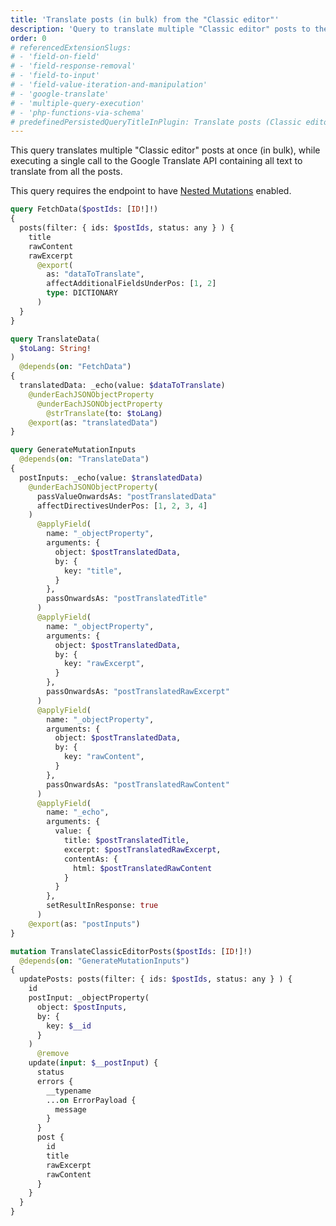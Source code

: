 ```yaml
---
title: 'Translate posts (in bulk) from the "Classic editor"'
description: 'Query to translate multiple "Classic editor" posts to the desired language, executing a single call to the Google Translate API'
order: 0
# referencedExtensionSlugs:
# - 'field-on-field'
# - 'field-response-removal'
# - 'field-to-input'
# - 'field-value-iteration-and-manipulation'
# - 'google-translate'
# - 'multiple-query-execution'
# - 'php-functions-via-schema'
# predefinedPersistedQueryTitleInPlugin: Translate posts (Classic editor)
---
```


This query translates multiple "Classic editor" posts at once (in bulk), while executing a single call to the Google Translate API containing all text to translate from all the posts.

<Banner type='important'>

This query requires the endpoint to have [Nested Mutations](/guides/schema/using-nested-mutations) enabled.

</Banner>

```graphql
query FetchData($postIds: [ID!]!)
{
  posts(filter: { ids: $postIds, status: any } ) {
    title
    rawContent
    rawExcerpt
      @export(
        as: "dataToTranslate",
        affectAdditionalFieldsUnderPos: [1, 2]
        type: DICTIONARY
      )
  }
}

query TranslateData(
  $toLang: String!
)
  @depends(on: "FetchData")
{  
  translatedData: _echo(value: $dataToTranslate)
    @underEachJSONObjectProperty
      @underEachJSONObjectProperty
        @strTranslate(to: $toLang)
    @export(as: "translatedData")
}

query GenerateMutationInputs
  @depends(on: "TranslateData")
{  
  postInputs: _echo(value: $translatedData)
    @underEachJSONObjectProperty(
      passValueOnwardsAs: "postTranslatedData"
      affectDirectivesUnderPos: [1, 2, 3, 4]
    )
      @applyField(
        name: "_objectProperty",
        arguments: {
          object: $postTranslatedData,
          by: {
            key: "title",
          }
        },
        passOnwardsAs: "postTranslatedTitle"
      )
      @applyField(
        name: "_objectProperty",
        arguments: {
          object: $postTranslatedData,
          by: {
            key: "rawExcerpt",
          }
        },
        passOnwardsAs: "postTranslatedRawExcerpt"
      )
      @applyField(
        name: "_objectProperty",
        arguments: {
          object: $postTranslatedData,
          by: {
            key: "rawContent",
          }
        },
        passOnwardsAs: "postTranslatedRawContent"
      )
      @applyField(
        name: "_echo",
        arguments: {
          value: {
            title: $postTranslatedTitle,
            excerpt: $postTranslatedRawExcerpt,
            contentAs: {
              html: $postTranslatedRawContent
            }
          }
        },
        setResultInResponse: true
      )
    @export(as: "postInputs")
}

mutation TranslateClassicEditorPosts($postIds: [ID!]!)
  @depends(on: "GenerateMutationInputs")
{
  updatePosts: posts(filter: { ids: $postIds, status: any } ) {
    id
    postInput: _objectProperty(
      object: $postInputs,
      by: {
        key: $__id
      }
    )
      @remove
    update(input: $__postInput) {
      status
      errors {
        __typename
        ...on ErrorPayload {
          message
        }
      }
      post {
        id
        title
        rawExcerpt
        rawContent
      }
    }
  }
}
```

